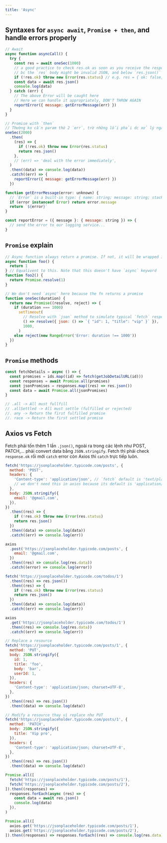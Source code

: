 ```yaml
---
title: 'Async'
---
```



## Syntaxes for `async await`, `Promise + then`, and handle errors properly

```js
// Await
async function asyncCall() {
  try {
    const res = await oneSec(1000)
    // a good practice to check res.ok as soon as you receive the response from a fetch call,
    // bc the `res` body might be invalid JSON, and below `res.json()` will lead to an error
    if (!res.ok) throw new Error(res.status) // e.g. res = { ok: false, status: 404, statusText: "Not Found"}
    const data = await res.json()
    console.log(data)
  } catch (err) {
    // The above Error will be caught here
    // Here we can handle it appropriately, DON'T THROW AGAIN
    reportError({ message: getErrorMessage(err) })
  }
}

// Promise with `then`
// Thường ko cần param thứ 2 `err`, trừ những lỗi phải dc xử lý ngay lập tức.
oneSec(2000)
  .then(
    (res) => {
      if (!res.ok) throw new Error(res.status)
      return res.json()
    },
    // (err) => 'deal with the error immediately',
  )
  .then((data) => console.log(data))
  .catch((err) => {
    reportError({ message: getErrorMessage(err) })
  })

function getErrorMessage(error: unknown) {
  // `Error` is a built-in type: { name: string; message: string; stack?: string }
  if (error instanceof Error) return error.message
  return `${error}`
}

const reportError = ({ message }: { message: string }) => {
  // send the error to our logging service...
}
```

## `Promise` explain

```js
// Async function always return a promise. If not, it will be wrapped in a Promise
async function foo() {
  return 1
} // Equalivent to this. Note that this doesn't have `async` keyword
function foo2() {
  return Promise.resolve(1)
}

// We don't need `async` here because the fn returns a promise
function oneSec(duration) {
  return new Promise((resolve, reject) => {
    if (duration === 1000)
      setTimeout(
        // Resolve with `json` method to simulate typical `fetch` response
        () => resolve({ json: () => `{ "id": 1, "title": "vip" }` }),
        1000,
      )
    else reject(new RangeError('Error: duration !== 1000'))
  })
}
```

## `Promise` methods

```js
const fetchDetails = async () => {
  const promises = ids.map((id) => fetch(getJobDetailURL(id)))
  const responses = await Promise.all(promises)
  const jsonPromises = responses.map((res) => res.json())
  const data = await Promise.all(jsonPromises)
}

// .all -> All must fullfill
// .allSettled -> All must settle (fulfilled or rejected)
//. any -> Return the first fulfilled promise
//. race -> Return the first settled promise
```

## Axios vs Fetch

Fetch phải tốn thêm 1 lần `.json()`, ngoài ra trong các lệnh như POST, PATCH,... phải convert data bằng `JSON.stringify`. Fetch thì phải check `response.ok` rồi mới `catch` error còn Axios thì `catch` trực tiếp luôn.

<Tabs>
  <TabItem value="POST" label="POST">

```js
fetch('https://jsonplaceholder.typicode.com/posts', {
  method: 'POST',
  headers: {
    'Content-type': 'application/json', // `fetch` default is 'text/plain'
    // we don't need this in axios because its default is 'application/json'
  },
  body: JSON.stringify({
    email: '@gmail.com',
  }),
})
  .then((res) => {
    if (!res.ok) throw new Error(res.status)
    return res.json()
  })
  .then((data) => console.log(data))
  .catch((err) => console.log(err))

axios
  .post('https://jsonplaceholder.typicode.com/posts', {
    email: '@gmail.com',
  })
  .then((res) => console.log(res.data))
  .catch((error) => console.log(error))
```

  </TabItem>
  
  <TabItem value="GET" label="GET">

```js
fetch('https://jsonplaceholder.typicode.com/todos/1')
  .then((res) => res.json())
  .then((res) => {
    if (!res.ok) throw new Error(res.status)
    return res.json()
  })
  .then((data) => console.log(data))
  .catch((err) => console.log(err))

axios
  .get('https://jsonplaceholder.typicode.com/todos/1')
  .then((res) => console.log(res.data))
  .catch((err) => console.log(err))
```

  </TabItem>

  <TabItem value="PUT" label="PUT">

```js
// Replace a resource
fetch('https://jsonplaceholder.typicode.com/posts/1', {
  method: 'PUT',
  body: JSON.stringify({
    id: 1,
    title: 'foo',
    body: 'bar',
    userId: 1,
  }),
  headers: {
    'Content-type': 'application/json; charset=UTF-8',
  },
})
  .then((res) => res.json())
  .then((data) => console.log(data))
```

  </TabItem>

  <TabItem value="PATCH" label="PATCH">

```js
// Modify a resource thay vì replace như PUT
fetch('https://jsonplaceholder.typicode.com/posts/1', {
  method: 'PATCH',
  body: JSON.stringify({
    title: 'Vip pro',
  }),
  headers: {
    'Content-type': 'application/json; charset=UTF-8',
  },
})
  .then((res) => res.json())
  .then((data) => console.log(data))
```

  </TabItem>

  <TabItem value="Concurrent" label="Concurrent">

```js
Promise.all([
  fetch('https://jsonplaceholder.typicode.com/posts/1'),
  fetch('https://jsonplaceholder.typicode.com/posts/2'),
]).then((responses) =>
  responses.forEach(async (res) => {
    const data = await res.json()
    console.log(data)
  }),
)

Promise.all([
  axios.get('https://jsonplaceholder.typicode.com/posts/1'),
  axios.get('https://jsonplaceholder.typicode.com/posts/2'),
]).then((responses) => responses.forEach((res) => console.log(res.data)))
```

  </TabItem>

</Tabs>
